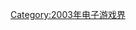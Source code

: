 {{Year by category
| m = 2
| c = 0
| d = 0
| y = 3
| cat = 首发的电子游戏系列
| in = 电子游戏界
| parent = 各年首发的电子游戏系列
| subcat = 2003年面世
| sortkey = Video game
}}

[[Category:2003年电子游戏界|Category:2003年电子游戏界]]